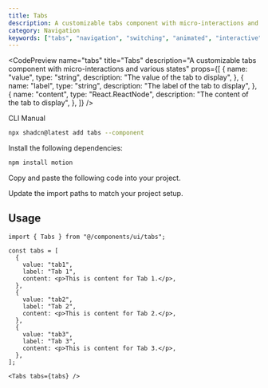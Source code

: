 ```yaml
---
title: Tabs
description: A customizable tabs component with micro-interactions and various states
category: Navigation
keywords: ["tabs", "navigation", "switching", "animated", "interactive"]
---
```


<CodePreview
  name="tabs"
  title="Tabs"
  description="A customizable tabs component with micro-interactions and various states"
  props={[
    {
      name: "value",
      type: "string",
      description: "The value of the tab to display",
    },
    {
      name: "label",
      type: "string",
      description: "The label of the tab to display",
    },
    {
      name: "content",
      type: "React.ReactNode",
      description: "The content of the tab to display",
    },
  ]}
/>

<CodeTabs>

<TabsList>
  <TabsTrigger value="cli">CLI</TabsTrigger>
  <TabsTrigger value="manual">Manual</TabsTrigger>
</TabsList>
<TabsContent value="cli">

```bash
npx shadcn@latest add tabs --component
```

</TabsContent>

<TabsContent value="manual">

<Steps>

<Step>Install the following dependencies:</Step>

```bash
npm install motion
```

<Step>Copy and paste the following code into your project.</Step>

<ComponentSource
  name="tabs"
  title="components/ui/tabs.tsx"
/>

<Step>Update the import paths to match your project setup.</Step>

</Steps>

</TabsContent>

</CodeTabs>

## Usage

```tsx showLineNumbers
import { Tabs } from "@/components/ui/tabs";
```

```tsx showLineNumbers
const tabs = [
  {
    value: "tab1",
    label: "Tab 1",
    content: <p>This is content for Tab 1.</p>,
  },
  {
    value: "tab2",
    label: "Tab 2",
    content: <p>This is content for Tab 2.</p>,
  },
  {
    value: "tab3",
    label: "Tab 3",
    content: <p>This is content for Tab 3.</p>,
  },
];

<Tabs tabs={tabs} />
```